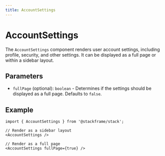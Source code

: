 ```yaml
---
title: AccountSettings
---
```


# AccountSettings

The `AccountSettings` component renders user account settings, including profile, security, and other settings. It can be displayed as a full page or within a sidebar layout.

## Parameters

- `fullPage` (optional): `boolean` - Determines if the settings should be displayed as a full page. Defaults to `false`.

## Example

```tsx
import { AccountSettings } from '@stackframe/stack';

// Render as a sidebar layout
<AccountSettings />

// Render as a full page
<AccountSettings fullPage={true} />
```
